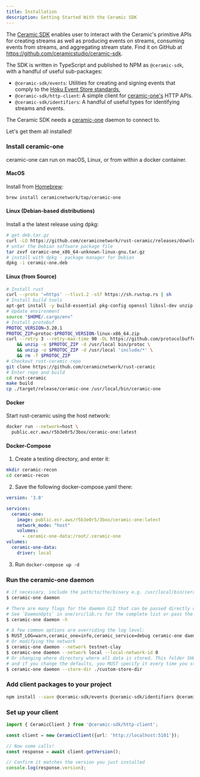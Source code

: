 ```yaml
---
title: Installation
description: Getting Started With the Ceramic SDK
---
```



The [Ceramic SDK](https://github.com/ceramicstudio/ceramic-sdk) enables user to interact with the Ceramic's primitive APIs for creating streams as well as producing events on streams, consuming events from streams, and aggregating stream state. Find it on GitHub at https://github.com/ceramicstudio/ceramic-sdk.

The SDK is written in TypeScript and published to NPM as `@ceramic-sdk`, with a handful of useful sub-packages:

- `@ceramic-sdk/events`: Utilities for creating and signing events that comply to the [Hoku Event Store standards.](https://developers.ceramic.network/docs/protocol/js-ceramic/streams/event-log)
- `@ceramic-sdk/http-client`: A simple client for [ceramic-one's](https://github.com/ceramicnetwork/rust-ceramic) HTTP APIs.
- `@ceramic-sdk/identifiers`: A handful of useful types for identifying streams and events.

The Ceramic SDK needs a [ceramic-one](https://github.com/ceramicnetwork/rust-ceramic) daemon to connect to.

Let's get them all installed!

<Steps>
  
### Install ceramic-one

ceramic-one can run on macOS, Linux, or from within a docker container.

#### MacOS

Install from [Homebrew](https://brew.sh/):

```bash
brew install ceramicnetwork/tap/ceramic-one
```

#### Linux (Debian-based distributions)

Install a the latest release using dpkg:

```bash
# get deb.tar.gz
curl -LO https://github.com/ceramicnetwork/rust-ceramic/releases/download/latest/ceramic-one_x86_64-unknown-linux-gnu.tar.gz
# untar the Debian software package file
tar zxvf ceramic-one_x86_64-unknown-linux-gnu.tar.gz
# install with dpkg - package manager for Debian
dpkg -i ceramic-one.deb
```

#### Linux (from Source)

```bash
# Install rust
curl --proto '=https' --tlsv1.2 -sSf https://sh.rustup.rs | sh
# Install build tools
apt-get install -y build-essential pkg-config openssl libssl-dev unzip
# Update environment
source "$HOME/.cargo/env"
# Install protobuf
PROTOC_VERSION=3.20.1
PROTOC_ZIP=protoc-$PROTOC_VERSION-linux-x86_64.zip
curl --retry 3 --retry-max-time 90 -OL https://github.com/protocolbuffers/protobuf/releases/download/v$PROTOC_VERSION/$PROTOC_ZIP \
    && unzip -o $PROTOC_ZIP -d /usr/local bin/protoc \
    && unzip -o $PROTOC_ZIP -d /usr/local 'include/*' \
    && rm -f $PROTOC_ZIP
# Checkout rust-ceramic repo
git clone https://github.com/ceramicnetwork/rust-ceramic
# Enter repo and build
cd rust-ceramic
make build
cp ./target/release/ceramic-one /usr/local/bin/ceramic-one
```

#### Docker

Start rust-ceramic using the host network:

```bash
docker run --network=host \
  public.ecr.aws/r5b3e0r5/3box/ceramic-one:latest
```

#### Docker-Compose

1. Create a testing directory, and enter it:

```bash
mkdir ceramic-recon
cd ceramic-recon
```

2. Save the following docker-compose.yaml there:

```YAML
version: '3.8'

services:
  ceramic-one:
    image: public.ecr.aws/r5b3e0r5/3box/ceramic-one:latest
    network_mode: "host"
    volumes:
      - ceramic-one-data:/root/.ceramic-one
volumes:
  ceramic-one-data:
    driver: local
```

3. Run `docker-compose up -d`

### Run the ceramic-one daemon

```bash
# if necessary, include the path/to/the/binary e.g. /usr/local/bin/ceramic-one or ./target/release/ceramic-one
$ ceramic-one daemon

# There are many flags for the daemon CLI that can be passed directly or set as environment variables.
# See `DaemonOpts` in one/src/lib.rs for the complete list or pass the -h flag
$ ceramic-one daemon -h

# A few common options are overriding the log level:
$ RUST_LOG=warn,ceramic_one=info,ceramic_service=debug ceramic-one daemon
# Or modifying the network
$ ceramic-one daemon --network testnet-clay
$ ceramic-one daemon --network local --local-network-id 0
# Or changing where directory where all data is stored. This folder SHOULD be backed up in production
# and if you change the defaults, you MUST specify it every time you start the daemon.
$ ceramic-one daemon --store-dir ./custom-store-dir
```

### Add client packages to your project

```bash
npm install --save @ceramic-sdk/events @ceramic-sdk/identifiers @ceramic-sdk/http-client
```

### Set up your client

```typescript
import { CeramicClient } from '@ceramic-sdk/http-client';

const client = new CeramicClient({url: 'http://localhost:5101'});

// Now some calls!
const response = await client.getVersion();

// Confirm it matches the version you just installed
console.log(response.version);
```

</Steps>

